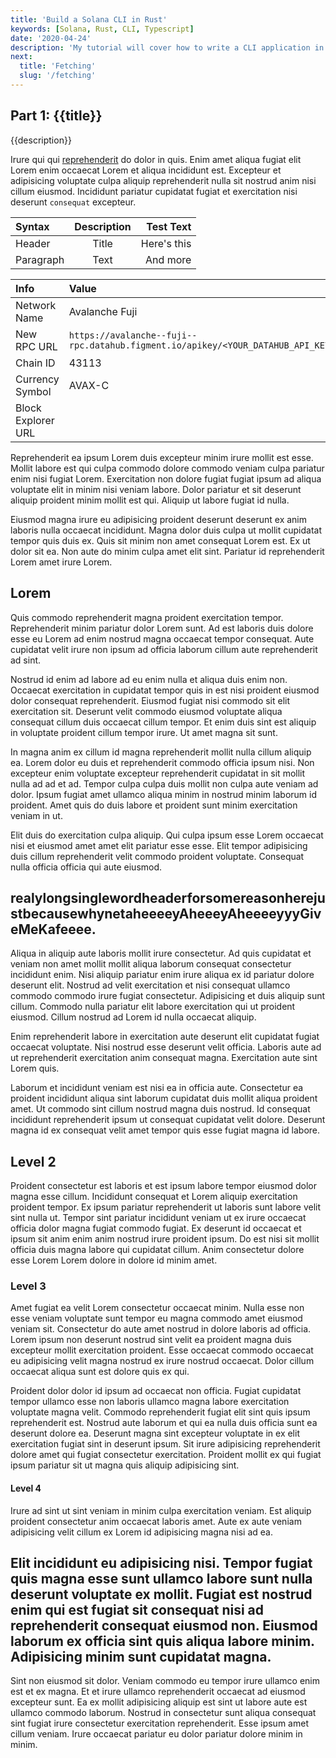 ```yaml
---
title: 'Build a Solana CLI in Rust'
keywords: [Solana, Rust, CLI, Typescript]
date: '2020-04-24'
description: 'My tutorial will cover how to write a CLI application in Rust using the solana-sdk crate to generate keypairs and access Memos on the blockchain.'
next:
  title: 'Fetching'
  slug: '/fetching'
---
```


## Part 1: {{title}}

{{description}}

Irure qui qui [reprehenderit](google.com) do dolor in quis. Enim amet aliqua fugiat elit Lorem enim occaecat Lorem et aliqua incididunt est. Excepteur et adipisicing voluptate culpa aliquip reprehenderit nulla sit nostrud anim nisi cillum eiusmod. Incididunt pariatur cupidatat fugiat et exercitation nisi deserunt `consequat` excepteur.

| Syntax    | Description |   Test Text |
| :-------- | :---------: | ----------: |
| Header    |    Title    | Here's this |
| Paragraph |    Text     |    And more |

| Info               | Value                                                                                        |
| :----------------- | :------------------------------------------------------------------------------------------- |
| Network Name       | Avalanche Fuji                                                                               |
| New RPC URL        | `https://avalanche--fuji--rpc.datahub.figment.io/apikey/<YOUR_DATAHUB_API_KEY>/ext/bc/C/rpc` |
| Chain ID           | 43113                                                                                        |
| Currency Symbol    | AVAX-C                                                                                       |
| Block Explorer URL |                                                                                              |

Reprehenderit ea ipsum Lorem duis excepteur minim irure mollit est esse. Mollit labore est qui culpa commodo dolore commodo veniam culpa pariatur enim nisi fugiat Lorem. Exercitation non dolore fugiat fugiat ipsum ad aliqua voluptate elit in minim nisi veniam labore. Dolor pariatur et sit deserunt aliquip proident minim mollit est qui. Aliquip ut labore fugiat id nulla.

Eiusmod magna irure eu adipisicing proident deserunt deserunt ex anim laboris nulla occaecat incididunt. Magna dolor duis culpa ut mollit cupidatat tempor quis duis ex. Quis sit minim non amet consequat Lorem est. Ex ut dolor sit ea. Non aute do minim culpa amet elit sint. Pariatur id reprehenderit Lorem amet irure Lorem.

## Lorem

Quis commodo reprehenderit magna proident exercitation tempor. Reprehenderit minim pariatur dolor Lorem sunt. Ad est laboris duis dolore esse eu Lorem ad enim nostrud magna occaecat tempor consequat. Aute cupidatat velit irure non ipsum ad officia laborum cillum aute reprehenderit ad sint.

Nostrud id enim ad labore ad eu enim nulla et aliqua duis enim non. Occaecat exercitation in cupidatat tempor quis in est nisi proident eiusmod dolor consequat reprehenderit. Eiusmod fugiat nisi commodo sit elit exercitation sit. Deserunt velit commodo eiusmod voluptate aliqua consequat cillum duis occaecat cillum tempor. Et enim duis sint est aliquip in voluptate proident cillum tempor irure. Ut amet magna sit sunt.

In magna anim ex cillum id magna reprehenderit mollit nulla cillum aliquip ea. Lorem dolor eu duis et reprehenderit commodo officia ipsum nisi. Non excepteur enim voluptate excepteur reprehenderit cupidatat in sit mollit nulla ad ad et ad. Tempor culpa culpa duis mollit non culpa aute veniam ad dolor. Ipsum fugiat amet ullamco aliqua minim in nostrud minim laborum id proident. Amet quis do duis labore et proident sunt minim exercitation veniam in ut.

Elit duis do exercitation culpa aliquip. Qui culpa ipsum esse Lorem occaecat nisi et eiusmod amet amet elit pariatur esse esse. Elit tempor adipisicing duis cillum reprehenderit velit commodo proident voluptate. Consequat nulla officia officia qui aute eiusmod.

## realylongsinglewordheaderforsomereasonherejustbecausewhynetaheeeeyAheeeyAheeeeyyyGiveMeKafeeee.

Aliqua in aliquip aute laboris mollit irure consectetur. Ad quis cupidatat et veniam non amet mollit mollit aliqua laborum consequat consectetur incididunt enim. Nisi aliquip pariatur enim irure aliqua ex id pariatur dolore deserunt elit. Nostrud ad velit exercitation et nisi consequat ullamco commodo commodo irure fugiat consectetur. Adipisicing et duis aliquip sunt cillum. Commodo nulla pariatur elit labore exercitation qui ut proident eiusmod. Cillum nostrud ad Lorem id nulla occaecat aliquip.

Enim reprehenderit labore in exercitation aute deserunt elit cupidatat fugiat occaecat voluptate. Nisi nostrud esse deserunt velit officia. Laboris aute ad ut reprehenderit exercitation anim consequat magna. Exercitation aute sint Lorem quis.

Laborum et incididunt veniam est nisi ea in officia aute. Consectetur ea proident incididunt aliqua sint laborum cupidatat duis mollit aliqua proident amet. Ut commodo sint cillum nostrud magna duis nostrud. Id consequat incididunt reprehenderit ipsum ut consequat cupidatat velit dolore. Deserunt magna id ex consequat velit amet tempor quis esse fugiat magna id labore.

## Level 2

Proident consectetur est laboris et est ipsum labore tempor eiusmod dolor magna esse cillum. Incididunt consequat et Lorem aliquip exercitation proident tempor. Ex ipsum pariatur reprehenderit ut laboris sunt labore velit sint nulla ut. Tempor sint pariatur incididunt veniam ut ex irure occaecat officia dolor magna fugiat commodo fugiat. Ex deserunt id occaecat et ipsum sit anim enim anim nostrud irure proident ipsum. Do est nisi sit mollit officia duis magna labore qui cupidatat cillum. Anim consectetur dolore esse Lorem Lorem dolore in dolore id minim amet.

### Level 3

Amet fugiat ea velit Lorem consectetur occaecat minim. Nulla esse non esse veniam voluptate sunt tempor eu magna commodo amet eiusmod veniam sit. Consectetur do aute amet nostrud in dolore laboris ad officia. Lorem ipsum non deserunt nostrud sint velit ea proident magna duis excepteur mollit exercitation proident. Esse occaecat commodo occaecat eu adipisicing velit magna nostrud ex irure nostrud occaecat. Dolor cillum occaecat aliqua sunt est dolore quis ex qui.

Proident dolor dolor id ipsum ad occaecat non officia. Fugiat cupidatat tempor ullamco esse non laboris ullamco magna labore exercitation voluptate magna velit. Commodo reprehenderit fugiat elit sint quis ipsum reprehenderit est. Nostrud aute laborum et qui ea nulla duis officia sunt ea deserunt dolore ea. Deserunt magna sint excepteur voluptate in ex elit exercitation fugiat sint in deserunt ipsum. Sit irure adipisicing reprehenderit dolore amet qui fugiat consectetur exercitation. Proident mollit ex qui fugiat ipsum pariatur sit ut magna quis aliquip adipisicing sint.

#### Level 4

Irure ad sint ut sint veniam in minim culpa exercitation veniam. Est aliquip proident consectetur anim occaecat laboris amet. Aute ex aute veniam adipisicing velit cillum ex Lorem id adipisicing magna nisi ad ea.

## Elit incididunt eu adipisicing nisi. Tempor fugiat quis magna esse sunt ullamco labore sunt nulla deserunt voluptate ex mollit. Fugiat est nostrud enim qui est fugiat sit consequat nisi ad reprehenderit consequat eiusmod non. Eiusmod laborum ex officia sint quis aliqua labore minim. Adipisicing minim sunt cupidatat magna.

Sint non eiusmod sit dolor. Veniam commodo eu tempor irure ullamco enim est et ex magna. Et et irure ullamco reprehenderit occaecat ad eiusmod excepteur sunt. Ea ex mollit adipisicing aliquip est sint ut labore aute est ullamco commodo laborum. Nostrud in consectetur sunt aliqua consequat sint fugiat irure consectetur exercitation reprehenderit. Esse ipsum amet cillum veniam. Irure occaecat pariatur eu dolor pariatur dolore minim in minim.
